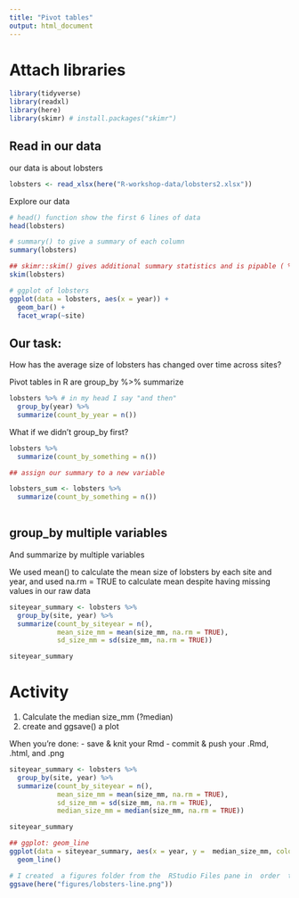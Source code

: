 ```yaml
---
title: "Pivot tables"
output: html_document
---
```


# Attach libraries

```r

library(tidyverse)
library(readxl)
library(here)
library(skimr) # install.packages("skimr")

```

## Read in our data

our data is about lobsters

```r

lobsters <- read_xlsx(here("R-workshop-data/lobsters2.xlsx"))

```

Explore our data

```r
# head() function show the first 6 lines of data 
head(lobsters)

# summary() to give a summary of each column
summary(lobsters)

## skimr::skim() gives additional summary statistics and is pipable ( %>%)
skim(lobsters)

# ggplot of lobsters
ggplot(data = lobsters, aes(x = year)) +
  geom_bar() +
  facet_wrap(~site)

```

## Our task:

How has the average size of lobsters has changed over time across sites?

Pivot tables in R are group_by %>% summarize

```r

lobsters %>% # in my head I say "and then"
  group_by(year) %>%
  summarize(count_by_year = n())

```

What if we didn't group_by first?

```r

lobsters %>%
  summarize(count_by_something = n())

## assign our summary to a new variable

lobsters_sum <- lobsters %>%
  summarize(count_by_something = n())
  
```

## group_by multiple variables

And summarize by multiple variables

We used mean() to calculate the mean size of lobsters by each  site and year, and used na.rm =  TRUE to calculate mean despite having missing values in our raw data

```r

siteyear_summary <- lobsters %>%
  group_by(site, year) %>%
  summarize(count_by_siteyear = n(),
            mean_size_mm = mean(size_mm, na.rm = TRUE),
            sd_size_mm = sd(size_mm, na.rm = TRUE))

siteyear_summary
```

# Activity

1. Calculate the median size_mm (?median)
2. create and ggsave() a plot

When you're done: 
- save & knit your Rmd
- commit & push your .Rmd, .html, and .png

```r

siteyear_summary <- lobsters %>%
  group_by(site, year) %>%
  summarize(count_by_siteyear = n(),
            mean_size_mm = mean(size_mm, na.rm = TRUE),
            sd_size_mm = sd(size_mm, na.rm = TRUE),
            median_size_mm = median(size_mm, na.rm = TRUE))

siteyear_summary

## ggplot: geom_line
ggplot(data = siteyear_summary, aes(x = year, y =  median_size_mm, color = site)) +
  geom_line()

# I created  a figures folder from the  RStudio Files pane in  order  to be organized and for this code to run:
ggsave(here("figures/lobsters-line.png"))


```

